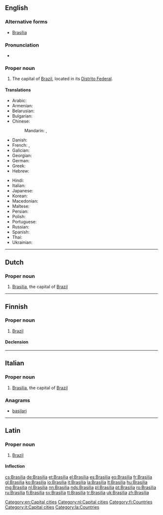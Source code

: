 {{also|Brasília|Brasilía}}
==English==
{{wikipedia|lang=en}}

===Alternative forms===
* [[Brasília]]

===Pronunciation===
* {{IPA|/bɹɑˈsiːliə/|/bɹɑˈziːliə/|lang=en}}

===Proper noun===
{{en-proper noun}}

# The capital of [[Brazil]], located in its [[Distrito Federal]].

====Translations====
{{trans-top|The capital of Brazil}}
* Arabic: {{t|ar|برازيليا|f|tr=braziiliya}}
* Armenian: {{t|hy|Բրազիլիա|tr=Brazilia}}
* Belarusian: {{t|be|Бразілія|f|tr=Brazílija}}
* Bulgarian: {{t|bg|Бразилия|f|tr=Brazílija}}
* Chinese:
*: Mandarin: {{t|cmn|巴西利亞|sc=Hani}}, {{t+|cmn|巴西利亚|tr=Bāxīlìyà|sc=Hani}}
* Danish: {{t|da|Brasilia}}
* French: {{t+|fr|Brasília}}, {{t+|fr|Brasilia}}
* Galician: {{t+|gl|Brasilia}}
* Georgian: {{t|ka|ბრაზილია|tr=brazilia|sc=Geor}}
* German: {{t+|de|Brasília|n}}
* Greek: {{t|el|Μπραζίλια|f|tr=Brazília}}
* Hebrew: {{t|he|ברזיליה|tr=brazylia}}
{{trans-mid}}
* Hindi: {{t|hi|ब्रासीलिया|tr=brāsīliyā}}
* Italian: {{t+|it|Brasilia|f}}
* Japanese: {{t+|ja|ブラジリア|tr=Burajiria}}
* Korean: {{t|ko|브라질리아|tr=Beurajillia|sc=Hang}}
* Macedonian: {{t|mk|Бразилија|f|tr=Brazílija}}
* Maltese: {{t|mt|Brażilja}}
* Persian: {{t|fa|برازیلیا}}
* Polish: {{t+|pl|Brazylia|f}}
* Portuguese: {{t+|pt|Brasília|f}}
* Russian: {{t+|ru|Бразилиа|f|tr=Brazília}}
* Spanish: {{t+|es|Brasilia|f}}
* Thai: {{t|th|บราซิเลีย|tr=braasília}}
* Ukrainian: {{t|uk|Бразиліа|f|tr=Brazýlia}}
{{trans-bottom}}

[[Category:en:Capital cities]]

----

==Dutch==
{{wikipedia|lang=nl}}

===Proper noun===
{{nl-proper noun}}

# [[#English|Brasilia]], the capital of [[Brazil]]

[[Category:nl:Capital cities]]

----

==Finnish==
{{wikipedia|lang=fi}}

===Proper noun===
{{fi-proper noun}}

# [[Brazil]]

====Declension====
{{fi-decl-kulkija|Brasili|nopl=1}}

[[Category:fi:Countries]]

----

==Italian==
{{wikipedia|lang=it}}

===Proper noun===
{{it-proper noun|g=f}}

# [[#English|Brasilia]], the capital of [[Brazil]]

===Anagrams===
* [[basilari#Italian|basilari]]

[[Category:it:Capital cities]]

----

==Latin==

===Proper noun===
{{la-proper noun|Brasilia|Brasiliae|Brasiliae|f|first}}

# [[Brazil]]

====Inflection====
{{la-decl-1st-loc|num=sg|Brasili}}

[[Category:la:Countries]]

[[cs:Brasilia]]
[[de:Brasilia]]
[[et:Brasilia]]
[[el:Brasilia]]
[[es:Brasilia]]
[[eo:Brasilia]]
[[fr:Brasilia]]
[[gl:Brasilia]]
[[ko:Brasilia]]
[[io:Brasilia]]
[[it:Brasilia]]
[[la:Brasilia]]
[[lt:Brasilia]]
[[hu:Brasilia]]
[[mg:Brasilia]]
[[nl:Brasilia]]
[[nn:Brasilia]]
[[nds:Brasilia]]
[[pl:Brasilia]]
[[pt:Brasilia]]
[[ro:Brasilia]]
[[ru:Brasilia]]
[[fi:Brasilia]]
[[sv:Brasilia]]
[[tt:Brasilia]]
[[tr:Brasilia]]
[[uk:Brasilia]]
[[zh:Brasilia]]